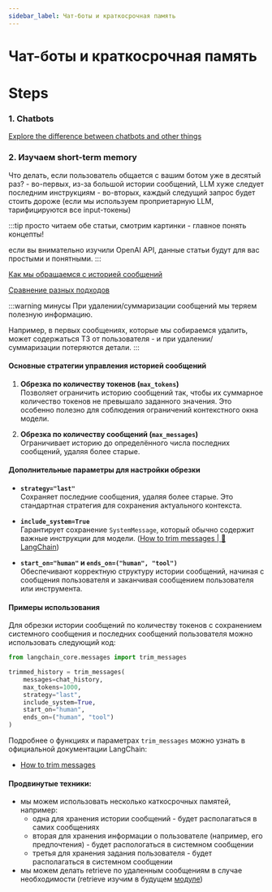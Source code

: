 ```yaml
---
sidebar_label: Чат-боты и краткосрочная память
---
```


# Чат-боты и краткосрочная память

# Steps

### 1. Chatbots

[Explore the difference between chatbots and other things](https://excalidraw.com/#json=zjh38Ls_XMRTsUO60aur5,2ieU4682rDovB05fL_KgOw)

### 2. Изучаем short-term memory

Что делать, если пользователь общается с вашим ботом уже в десятый раз?
    - во-первых, из-за большой истории сообщений, LLM хуже следует последним инструкциям
    - во-вторых, каждый следущий запрос будет стоить дороже (если мы используем проприетарную LLM, тарифицируются все input-токены)

:::tip
просто читаем обе статьи, смотрим картинки - главное понять концепты!

если вы внимательно изучили OpenAI API, данные статьи будут для вас простыми и понятными.
:::

[Как мы обращаемся с историей сообщений](https://langchain-ai.github.io/langgraph/concepts/memory/#summarizing-past-conversations)

[Сравнение разных подходов](https://www.pinecone.io/learn/series/langchain/langchain-expression-language/)

:::warning минусы
При удалении/суммаризации сообщений мы теряем полезную информацию.

Например, в первых сообщениях, которые мы собираемся удалить, может содержаться ТЗ от пользователя - и при удалении/суммаризации потеряются детали.
:::

#### Основные стратегии управления историей сообщений

1. **Обрезка по количеству токенов (`max_tokens`)**  
   Позволяет ограничить историю сообщений так, чтобы их суммарное количество токенов не превышало заданного значения. Это особенно полезно для соблюдения ограничений контекстного окна модели.

2. **Обрезка по количеству сообщений (`max_messages`)**  
   Ограничивает историю до определённого числа последних сообщений, удаляя более старые.

#### Дополнительные параметры для настройки обрезки

- **`strategy="last"`**  
  Сохраняет последние сообщения, удаляя более старые. Это стандартная стратегия для сохранения актуального контекста.

- **`include_system=True`**  
  Гарантирует сохранение `SystemMessage`, который обычно содержит важные инструкции для модели. ([How to trim messages | 🦜️ LangChain](https://python.langchain.com/docs/how_to/trim_messages/?utm_source=chatgpt.com))

- **`start_on="human"` и `ends_on=("human", "tool")`**  
  Обеспечивают корректную структуру истории сообщений, начиная с сообщения пользователя и заканчивая сообщением пользователя или инструмента.

#### Примеры использования

Для обрезки истории сообщений по количеству токенов с сохранением системного сообщения и последних сообщений пользователя можно использовать следующий код:


```python
from langchain_core.messages import trim_messages

trimmed_history = trim_messages(
    messages=chat_history,
    max_tokens=1000,
    strategy="last",
    include_system=True,
    start_on="human",
    ends_on=("human", "tool")
)
```

Подробнее о функциях и параметрах `trim_messages` можно узнать в официальной документации LangChain:

- [How to trim messages](https://python.langchain.com/docs/how_to/trim_messages/)

#### Продвинутые техники:

- мы можем использовать несколько каткосрочных памятей, например:
    - одна для хранения истории сообщений - будет располагаться в самих сообщениях
    - вторая для хранения информации о пользователе (например, его предпочтения) - будет распологаться в системном сообщении
    - третья для хранения задания пользователя - будет располагаться в системном сообщении
- мы можем делать retrieve по удаленным сообщениям в случае необходимости (retrieve изучим в будущем [модуле](./rag/index))